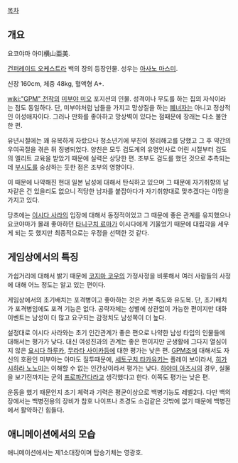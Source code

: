 [[목차]]

== 개요 ==
요코야마 아미横山亜美.

[[건퍼레이드 오케스트라]] 백의 장의 등장인물. 성우는 [[아사노 마스미]].

신장 160cm, 체중 48kg, 혈액형 A+.

[[wiki:"GPM" 전작]]의 [[미부야 미오]] 포지션의 인물. 성격이나 무도를 하는 집의 자식이라는 점도 동일하다. 단, 미부야처럼 남들을 가지고 망상질을 하는 [[폐녀자]]는 아니고 정상적인 이성애자이다. 그러나 만화를 좋아하고 망상벽이 있다는 점때문에 장래는 다소 불안한 편.

유년시절에는 꽤 유복하게 자랐으나 청소년기에 부친이 정리해고를 당했고 그 후 약간의 우여곡절을 겪은 뒤 징병되었다. 양친은 모두 검도계의 유명인사로 어린 시절부터 검도의 엘리트 교육을 받았기 때문에 실력은 상당한 편. 조부도 검도를 했던 것으로 추측되는데 [[부시도]]를 숭상하는 듯한 점은 조부의 영향이다.

이 때문에 나약해진 현대 일본 남성에 대해서 탄식하고 있으며 그 때문에 자기취향의 남자같은 건 있을리도 없으니 적당한 남자를 붙잡아다가 자기취향대로 맞추겠다는 야망을 가지고 있다.

당초에는 [[이시다 사라]]의 입장에 대해서 동정적이었고 그 때문에 좋은 관계를 유지했으나 요코야마가 몰래 좋아하던 [[타니구치 료마]]가 이시다에게 기울었기 때문에 대립각을 세우게 되는 듯 했지만 최종적으로는 우정을 선택한 것 같다.

== 게임상에서의 특징 ==
가쉽거리에 대해서 밝기 때문에 [[코지마 코우]]의 가정사정을 비롯해서 여러 사람들의 사정에 대해 어느 정도는 알고 있는 편이다.

게임상에서의 초기배치는 포격병이고 좋아하는 것은 카본 죽도와 유도복. 단, 초기배치가 포격병임에도 포격 기능은 없다. 공략자체는 성별에 상관없이 가능한 편이지만 대화 이벤트는 남성이 더 많고 요구되는 감정치도 남성쪽이 더 높다.

설정대로 이시다 사라와는 초기 인간관계가 좋은 편으로 나약한 남성 타입의 인물들에 대해서는 평가가 낮다. 대신 여성진과의 관계는 좋은 편이지만 군생활에 그다지 열심이지 않은 [[요시다 하루카]], [[무라타 사이카]]등에 대한 평가는 낮은 편. [[GPM]]조에 대해서도 자신의 호환인 미부야는 아마도 질투때문에, [[세토구치 타카유키]]는 플레이 보이라서, [[히가시하라 노노미]]는 이해할 수 없는 인간상이라서 평가는 낮다. [[하야미 아츠시]]의 경우, 실물을 보기전까지는 군의 [[프로파간다]]라고 생각했다고 한다. 이쪽도 평가는 낮은 편.

운동을 했기 때문인지 초기 체력과 기력은 평균이상으로 백병기능도 레벨2다. 다만 백의 장에서는 백병전용의 장비가 참호 나이프나 초경도 소검같은 것밖에 없기 때문에 백병전에서 활약하긴 힘들다.

== 애니메이션에서의 모습 ==
애니메이션에서는 제1소대장이며 탑승기체는 영광호.
